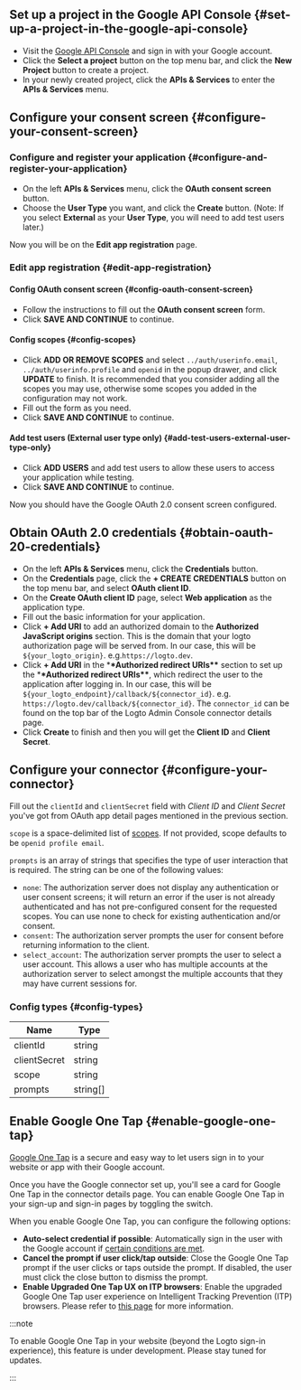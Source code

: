## Set up a project in the Google API Console \{#set-up-a-project-in-the-google-api-console}

- Visit the [Google API Console](https://console.developers.google.com) and sign in with your Google account.
- Click the **Select a project** button on the top menu bar, and click the **New Project** button to create a project.
- In your newly created project, click the **APIs & Services** to enter the **APIs & Services** menu.

## Configure your consent screen \{#configure-your-consent-screen}

### Configure and register your application \{#configure-and-register-your-application}

- On the left **APIs & Services** menu, click the **OAuth consent screen** button.
- Choose the **User Type** you want, and click the **Create** button. (Note: If you select **External** as your **User Type**, you will need to add test users later.)

Now you will be on the **Edit app registration** page.

### Edit app registration \{#edit-app-registration}

#### Config OAuth consent screen \{#config-oauth-consent-screen}

- Follow the instructions to fill out the **OAuth consent screen** form.
- Click **SAVE AND CONTINUE** to continue.

#### Config scopes \{#config-scopes}

- Click **ADD OR REMOVE SCOPES** and select `../auth/userinfo.email`, `../auth/userinfo.profile` and `openid` in the popup drawer, and click **UPDATE** to finish. It is recommended that you consider adding all the scopes you may use, otherwise some scopes you added in the configuration may not work.
- Fill out the form as you need.
- Click **SAVE AND CONTINUE** to continue.

#### Add test users (External user type only) \{#add-test-users-external-user-type-only}

- Click **ADD USERS** and add test users to allow these users to access your application while testing.
- Click **SAVE AND CONTINUE** to continue.

Now you should have the Google OAuth 2.0 consent screen configured.

## Obtain OAuth 2.0 credentials \{#obtain-oauth-20-credentials}

- On the left **APIs & Services** menu, click the **Credentials** button.
- On the **Credentials** page, click the **+ CREATE CREDENTIALS** button on the top menu bar, and select **OAuth client ID**.
- On the **Create OAuth client ID** page, select **Web application** as the application type.
- Fill out the basic information for your application.
- Click **+ Add URI** to add an authorized domain to the **Authorized JavaScript origins** section. This is the domain that your logto authorization page will be served from. In our case, this will be `${your_logto_origin}`. e.g.`https://logto.dev`.
- Click **+ Add URI** in the \***\*Authorized redirect URIs\*\*** section to set up the \***\*Authorized redirect URIs\*\***, which redirect the user to the application after logging in. In our case, this will be `${your_logto_endpoint}/callback/${connector_id}`. e.g. `https://logto.dev/callback/${connector_id}`. The `connector_id` can be found on the top bar of the Logto Admin Console connector details page.
- Click **Create** to finish and then you will get the **Client ID** and **Client Secret**.

## Configure your connector \{#configure-your-connector}

Fill out the `clientId` and `clientSecret` field with _Client ID_ and _Client Secret_ you've got from OAuth app detail pages mentioned in the previous section.

`scope` is a space-delimited list of [scopes](https://developers.google.com/identity/protocols/oauth2/scopes). If not provided, scope defaults to be `openid profile email`.

`prompts` is an array of strings that specifies the type of user interaction that is required. The string can be one of the following values:

- `none`: The authorization server does not display any authentication or user consent screens; it will return an error if the user is not already authenticated and has not pre-configured consent for the requested scopes. You can use none to check for existing authentication and/or consent.
- `consent`: The authorization server prompts the user for consent before returning information to the client.
- `select_account`: The authorization server prompts the user to select a user account. This allows a user who has multiple accounts at the authorization server to select amongst the multiple accounts that they may have current sessions for.

### Config types \{#config-types}

| Name         | Type     |
| ------------ | -------- |
| clientId     | string   |
| clientSecret | string   |
| scope        | string   |
| prompts      | string[] |

## Enable Google One Tap \{#enable-google-one-tap}

[Google One Tap](https://developers.google.com/identity/gsi/web/guides/features) is a secure and easy way to let users sign in to your website or app with their Google account.

Once you have the Google connector set up, you'll see a card for Google One Tap in the connector details page. You can enable Google One Tap in your sign-up and sign-in pages by toggling the switch.

When you enable Google One Tap, you can configure the following options:

- **Auto-select credential if possible**: Automatically sign in the user with the Google account if [certain conditions are met](https://developers.google.com/identity/gsi/web/guides/automatic-sign-in-sign-out).
- **Cancel the prompt if user click/tap outside**: Close the Google One Tap prompt if the user clicks or taps outside the prompt. If disabled, the user must click the close button to dismiss the prompt.
- **Enable Upgraded One Tap UX on ITP browsers**: Enable the upgraded Google One Tap user experience on Intelligent Tracking Prevention (ITP) browsers. Please refer to [this page](https://developers.google.com/identity/gsi/web/guides/features#upgraded_ux_on_itp_browsers) for more information.

:::note

To enable Google One Tap in your website (beyond the Logto sign-in experience), this feature is under development. Please stay tuned for updates.

:::
